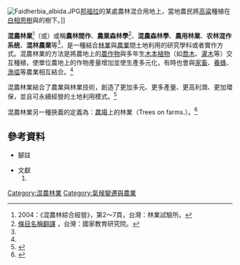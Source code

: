 {{農業和農學}}
[[File:Faidherbia_albida.JPG|thumb]][[邦福拉|邦福拉]]的某處農林混合用地上，當地農民將[[高粱屬|高粱]]種植在[[白相思樹|白相思樹]]與{{link-en|扇葉糖棕|Borassus akeassii}}的樹下。]]

'''混農林業'''<ref name=first>2004：《混農林綜合經營》，第2～7頁，台灣：林業試驗所。</ref>（{{lang-en|Agroforestry}}或{{lang|en|Agro-sylviculture}}）或稱'''農林間作'''、'''農業森林學'''<ref>[http://terms.naer.edu.tw/search/?q=agroforestry&field=ti&op=AND&group=&num=10 條目名稱翻譯] {{Wayback|url=http://terms.naer.edu.tw/search/?q=agroforestry&field=ti&op=AND&group=&num=10 |date=20201026222402 }}，台灣：國家教育研究院。</ref>、'''混農森林學'''、'''農用林業'''、'''农林混作系统'''、'''混林農業'''等<ref name=first/>，是一種結合[[林業|林業]]與[[農業|農業]]間土地利用的研究學科或者實作方式。混農林業的方法是將農地上的[[農作物|農作物]]與多年生[[木本植物|木本植物]]（如[[喬木|喬木]]、[[灌木|灌木]]等）交互種植，使單位農地上的作物產量增加並使生產多元化，有時也會與[[家畜|家畜]]、[[養蜂|養蜂]]、[[水產養殖|漁塭]]等農業相互結合。<ref name=first/>

混農林業結合了農業與林業技術，創造了更加多元、更多產量、更高利潤、更加環保，並且可永續經營的土地利用模式。<ref>{{Cite web |url=http://www.unl.edu/nac/ |title=USDA National Agroforestry Center (NAC)<!-- Bot generated title --> |accessdate=2014-03-31 |archive-date=2012-06-20 |archive-url=https://web.archive.org/web/20120620145835/http://www.unl.edu/nac/ |dead-url=no }}</ref>

混農林業另一種狹義的定義為：[[農場|農場]]上的林業（Trees on farms.）。<ref>{{cite web|url=http://www.agroforestry.net.au|title=What is Agroforestry?|accessdate=2020-09-13|archive-date=2019-06-12|archive-url=https://web.archive.org/web/20190612003733/http://www.agroforestry.net.au/|dead-url=no}}</ref>

==參考資料==
*腳註
<div class="references-small">
{{reflist|2}}
</div>

*文獻
*#{{Cite book | author = 吳俊賢、陳溢宏 | title = 《林業研究專訊－第十一卷第五期》－混農林綜合經營| location = 台灣 | publisher = 林業試驗所 | date = 2004年10月 | pages =第2～7頁   |ISBN =| accessdate = 2014-03-31 | url =  | language= 中文| quote =  }}

{{農業}}

[[Category:混農林業|Category:混農林業]]
[[Category:氣候變遷與農業|Category:氣候變遷與農業]]